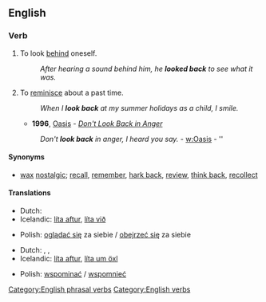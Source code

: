 ==English==

===Verb===
{{infl|en|verb|head=to [[look]] [[back]]}}

# {{rfd-sense}} To look [[behind]] oneself.
#: ''After hearing a sound behind him, he '''looked back''' to see what it was.''
# {{idiom}} To [[reminisce]] about a past time.
#: ''When I '''look back''' at my summer holidays as a child, I smile.''
#* '''1996''', [[w:Oasis (band)|Oasis]] - ''[[w:Don't Look Back in Anger|Don't Look Back in Anger]]''
#: ''Don't '''look back''' in anger, I heard you say.'' - [[w:Oasis]] - ''

====Synonyms====
*{{sense|reminisce}} [[wax]] [[nostalgic]]; [[recall]], [[remember]], [[hark back]], [[review]], [[think back]], [[recollect]]

====Translations====
{{trans-top|to look behind oneself}}
* Dutch: {{t-|nl|achterom kijken}}
* Icelandic: [[líta aftur]], [[líta við]]
{{trans-mid}}
* Polish: [[oglądać się]] za siebie / [[obejrzeć się]] za siebie
{{trans-bottom}}
{{trans-top|to reminisce about the past}}
* Dutch: {{t-|nl|achterom kijken}}, {{t-|nl|terugkijken}},  {{t|nl|omzien}}
* Icelandic: [[líta aftur]], [[líta um öxl]]
{{trans-mid}}
* Polish: [[wspominać]] / [[wspomnieć]]
{{trans-bottom}}

[[Category:English phrasal verbs]]
[[Category:English verbs]]
